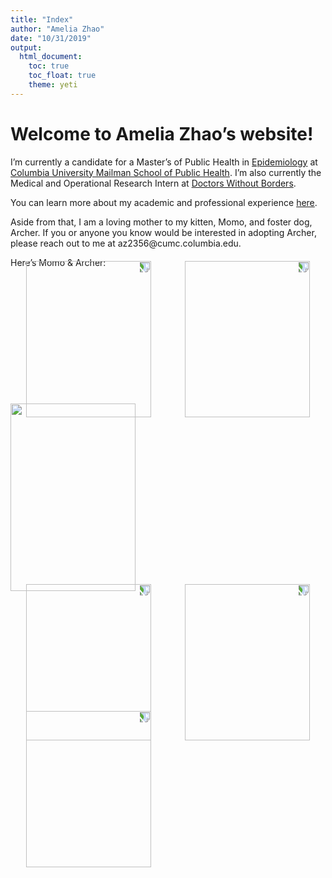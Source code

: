 ```yaml
---
title: "Index"
author: "Amelia Zhao"
date: "10/31/2019"
output: 
  html_document:
    toc: true
    toc_float: true
    theme: yeti
---
```


# Welcome to Amelia Zhao's website!

I'm currently a candidate for a Master's of Public Health in [Epidemiology](https://www.mailman.columbia.edu/academics/departments/epidemiology) at [Columbia University Mailman School of Public Health](https://www.mailman.columbia.edu/). I'm also currently the Medical and Operational Research Intern at [Doctors Without Borders](https://www.doctorswithoutborders.org/). 

You can learn more about my academic and professional experience [here](resume.html).

Aside from that, I am a loving mother to my kitten, Momo, and foster dog, Archer. If you or anyone you know would be interested in adopting Archer, please reach out to me at az2356@cumc.columbia.edu. 


Here's Momo & Archer: 

<img src="pics/Momo1.JPG" style="transform:rotate(90deg)" width = "250" height = "200">
<img src="pics/Momo2.JPG" style="transform:rotate(90deg)" width = "250" height = "200">
<img src="pics/Momo3.JPG" width = "200" height = "300">



<img src="pics/Arch1.JPG" style="transform:rotate(90deg)" width = "250" height = "200">
<img src="pics/Arch2.JPG" style="transform:rotate(90deg)" width = "250" height = "200">
<img src="pics/Arch3.JPG" style="transform:rotate(90deg)" width = "250" height = "200">


